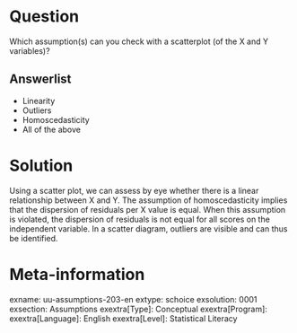 
Question
========
Which assumption(s) can you check with a scatterplot (of the X and Y variables)?

Answerlist
----------
* Linearity
* Outliers
* Homoscedasticity
* All of the above


Solution
========
Using a scatter plot, we can assess by eye whether there is a linear relationship between X and Y.
The assumption of homoscedasticity implies that the dispersion of residuals per X value is equal. When this assumption is violated, the dispersion of residuals is not equal for all scores on the independent variable.
In a scatter diagram, outliers are visible and can thus be identified.


Meta-information
================
exname: uu-assumptions-203-en
extype: schoice
exsolution: 0001
exsection: Assumptions
exextra[Type]: Conceptual
exextra[Program]: 
exextra[Language]: English
exextra[Level]: Statistical Literacy

